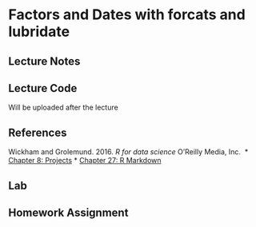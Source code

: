 # Factors and Dates with forcats and lubridate {#forcat-lubridate}

## Lecture Notes

## Lecture Code
Will be uploaded after the lecture


## References 
Wickham and Grolemund. 2016. _R for data science_ O'Reilly Media, Inc. 
* [Chapter 8: Projects](https://r4ds.had.co.nz/workflow-projects.html)
* [Chapter 27: R Markdown](https://r4ds.had.co.nz/r-markdown.html)

## Lab

## Homework Assignment  